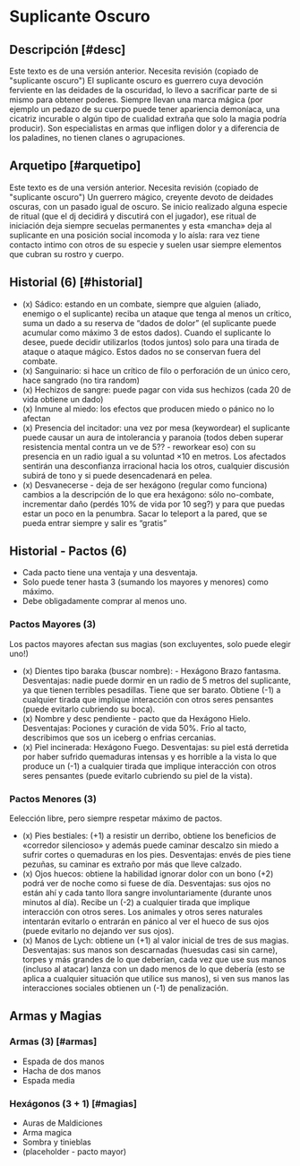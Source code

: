 
# Suplicante Oscuro

<Bleed>
  <Screenshot src={placeholderImage} alt="placeholder" full />
</Bleed>

## Descripción [#desc]

<Callout type="warning" emoji="🔎">
  Este texto es de una versión anterior. Necesita revisión (copiado de
  "suplicante oscuro")
</Callout>
El suplicante oscuro es guerrero cuya devoción ferviente en las deidades de la oscuridad,
lo llevo a sacrificar parte de si mismo para obtener poderes. Siempre llevan una
marca mágica (por ejemplo un pedazo de su cuerpo puede tener apariencia demoníaca,
una cicatriz incurable o algún tipo de cualidad extraña que solo la magia podría
producir). Son especialistas en armas que infligen dolor y a diferencia de los paladines,
no tienen clanes o agrupaciones.

## Arquetipo [#arquetipo]

<Callout type="warning" emoji="🔎">
  Este texto es de una versión anterior. Necesita revisión (copiado de
  "suplicante oscuro")
</Callout>
Un guerrero mágico, creyente devoto de deidades oscuras, con un pasado igual de oscuro.
Se inicio realizado alguna especie de ritual (que el dj decidirá y discutirá con
el jugador), ese ritual de iniciación deja siempre secuelas permanentes y esta «mancha»
deja al suplicante en una posición social incomoda y lo aísla: rara vez tiene contacto
intimo con otros de su especie y suelen usar siempre elementos que cubran su rostro
y cuerpo.

## Historial (6) [#historial]

- (x) Sádico: estando en un combate, siempre que alguien (aliado, enemigo o el suplicante) reciba un ataque que tenga al menos un crítico, suma un dado a su reserva de “dados de dolor” (el suplicante puede acumular como máximo 3 de estos dados). Cuando el suplicante lo desee, puede decidir utilizarlos (todos juntos) solo para una tirada de ataque o ataque mágico. Estos dados no se conservan fuera del combate.
- (x) Sanguinario: si hace un crítico de filo o perforación de un único cero, hace sangrado (no tira random)
- (x) Hechizos de sangre: puede pagar con vida sus hechizos (cada 20 de vida obtiene un dado)
- (x) Inmune al miedo: los efectos que producen miedo o pánico no lo afectan
- (x) Presencia del incitador: una vez por mesa (keywordear) el suplicante puede causar un aura de intolerancia y paranoia (todos deben superar resistencia mental contra un ve de 5?? - reworkear eso) con su presencia en un radio igual a su voluntad ×10 en metros. Los afectados sentirán una desconfianza irracional hacia los otros, cualquier discusión subirá de tono y si puede desencadenará en pelea.
- (x) Desvanecerse - deja de ser hexágono (regular como funciona) cambios a la descripción de lo que era hexágono: sólo no-combate, incrementar daño (perdés 10% de vida por 10 seg?) y para que puedas estar un poco en la penumbra. Sacar lo teleport a la pared, que se pueda entrar siempre y salir es “gratis”

## Historial - Pactos (6)

- Cada pacto tiene una ventaja y una desventaja. 
- Solo puede tener hasta 3 (sumando los mayores y menores) como máximo.
- Debe obligadamente comprar al menos uno.

### Pactos Mayores (3)

Los pactos mayores afectan sus magias (son excluyentes, solo puede elegir uno!)

- (x) Dientes tipo baraka (buscar nombre): - Hexágono Brazo fantasma. Desventajas: nadie puede dormir en un radio de 5 metros del suplicante, ya que tienen terribles pesadillas. Tiene que ser barato. Obtiene (-1) a cualquier tirada que implique interacción con otros seres pensantes (puede evitarlo cubriendo su boca).
- (x) Nombre y desc pendiente - pacto que da Hexágono Hielo. Desventajas: Pociones y curación de vida 50%. Frío al tacto, describimos que sos un iceberg o enfrias cercanias.
- (x) Piel incinerada: Hexágono Fuego. Desventajas: su piel está derretida por haber sufrido quemaduras intensas y es horrible a la vista lo que produce un (-1) a cualquier tirada que implique interacción con otros seres pensantes (puede evitarlo cubriendo su piel de la vista).

### Pactos Menores (3)

Eelección libre, pero siempre respetar máximo de pactos.

- (x) Pies bestiales: (+1) a resistir un derribo, obtiene los beneficios de «corredor silencioso» y además puede caminar descalzo sin miedo a sufrir cortes o quemaduras en los pies. Desventajas: envés de pies tiene pezuñas, su caminar es extraño por más que lleve calzado.
- (x) Ojos huecos: obtiene la habilidad ignorar dolor con un bono (+2) podrá ver de noche como si fuese de día. Desventajas: sus ojos no están ahí y cada tanto llora sangre involuntariamente (durante unos minutos al día). Recibe un (-2) a cualquier tirada que implique interacción con otros seres. Los animales y otros seres naturales intentarán evitarlo o entrarán en pánico al ver el hueco de sus ojos (puede evitarlo no dejando ver sus ojos).
- (x) Manos de Lych: obtiene un (+1) al valor inicial de tres de sus magias. Desventajas: sus manos son descarnadas (huesudas casi sin carne), torpes y más grandes de lo que deberían, cada vez que use sus manos (incluso al atacar) lanza con un dado menos de lo que debería (esto se aplica a cualquier situación que utilice sus manos), si ven sus manos las interacciones sociales obtienen un (-1) de penalización.

## Armas y Magias

### Armas (3) [#armas]

- Espada de dos manos
- Hacha de dos manos
- Espada media

### Hexágonos (3 + 1) [#magias]

- Auras de Maldiciones
- Arma magica
- Sombra y tinieblas
- (placeholder - pacto mayor)
